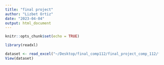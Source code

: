 ```yaml
---
title: "final project"
author: "Lizbet Ortiz"
date: "2023-04-04"
output: html_document
---
```


```r
knitr::opts_chunk$set(echo = TRUE)
```

```r
library(readxl)

dataset <- read_excel("~/Desktop/final_comp112/final_project_comp_112/final dataset.xlsx")
View(dataset)


```

